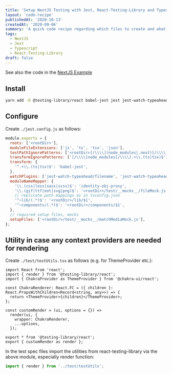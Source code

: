 ```yaml
---
title: 'Setup NextJS Testing with Jest, React-Testing-Library and Typescript'
layout: 'code-recipe'
publishedAt: '2020-10-13'
createdAt: '2020-09-06'
summary: 'A quick code recipe regarding which files to create and what libraries to install to get up and running with a minimal configuration to test your nextJS project with Jest.'
tags:
  - NextJS
  - Jest
  - Typescript
  - React-Testing-Library
draft: false
---
```


See also the code in the [NextJS Example](https://github.com/vercel/next.js/tree/canary/examples/with-typescript-eslint-jest)

## Install

```bash
yarn add -D @testing-library/react babel-jest jest jest-watch-typeahead
```

## Configure

Create `./jest.config.js` as follows:

```js:jest.config.js
module.exports = {
  roots: ['<rootDir>'],
  moduleFileExtensions: ['js', 'ts', 'tsx', 'json'],
  testPathIgnorePatterns: ['<rootDir>[/\\\\](node_modules|.next)[/\\\\]'],
  transformIgnorePatterns: ['[/\\\\]node_modules[/\\\\].+\\.(ts|tsx)$'],
  transform: {
    '^.+\\.(ts|tsx)$': 'babel-jest',
  },
  watchPlugins: ['jest-watch-typeahead/filename', 'jest-watch-typeahead/testname'],
  moduleNameMapper: {
    '\\.(css|less|sass|scss)$': 'identity-obj-proxy',
    '\\.(gif|ttf|eot|svg|png)$': '<rootDir>/test/__mocks__/fileMock.js',
    // replicate path mappings as in tsconfig.json
    '^~lib/(.*)$': '<rootDir>/lib/$1',
    '^~components/(.*)$': '<rootDir>/components/$1',
  },
  // required setup files, mocks
  setupFiles: ['<rootDir>/test/__mocks__/matchMediaMock.js'],
};
```

## Utility in case any context providers are needed for rendering

Create `./test/testUtils.tsx` as follows (e.g. for ThemeProvider etc.):

```js:testUtils.tsx
import React from 'react';
import { render } from '@testing-library/react';
import { ChakraProvider as ThemeProvider } from '@chakra-ui/react';

const ChakraRenderer: React.FC = ({ children }: React.PropsWithChildren<Record<string, any>>) => {
  return <ThemeProvider>{children}</ThemeProvider>;
};

const customRender = (ui, options = {}) =>
  render(ui, {
    wrapper: ChakraRenderer,
    ...options,
  });

export * from '@testing-library/react';
export { customRender as render };
```

In the test spec files import the utilities from react-testing-library via the above module, especially render function:

```js:MyComponent.spec.ts
import { render } from '../test/testUtils';
```
